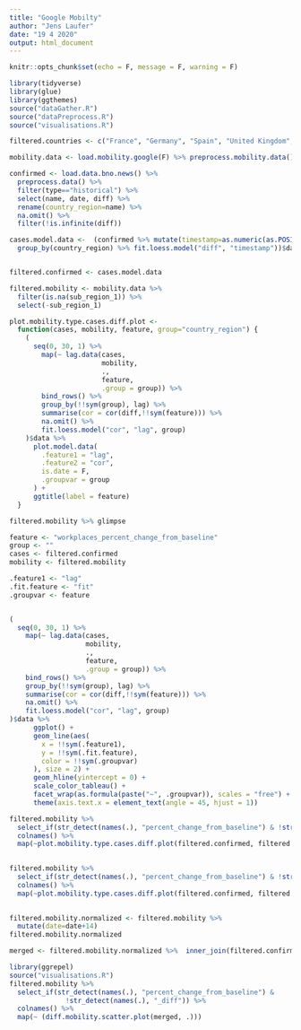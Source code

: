```yaml
---
title: "Google Mobilty"
author: "Jens Laufer"
date: "19 4 2020"
output: html_document
---
```


```r
knitr::opts_chunk$set(echo = F, message = F, warning = F)
```

```r
library(tidyverse)
library(glue)
library(ggthemes)
source("dataGather.R")
source("dataPreprocess.R")
source("visualisations.R")
```

```r
filtered.countries <- c("France", "Germany", "Spain", "United Kingdom", "Italy", "United States")
```


```r
mobility.data <- load.mobility.google(F) %>% preprocess.mobility.data()
```


```r
confirmed <- load.data.bno.news() %>% 
  preprocess.data() %>% 
  filter(type=="historical") %>% 
  select(name, date, diff) %>% 
  rename(country_region=name) %>% 
  na.omit() %>% 
  filter(!is.infinite(diff))
```







```r
cases.model.data <-  (confirmed %>% mutate(timestamp=as.numeric(as.POSIXct(date))) %>% 
  group_by(country_region) %>% fit.loess.model("diff", "timestamp"))$data


filtered.confirmed <- cases.model.data  

filtered.mobility <- mobility.data %>% 
  filter(is.na(sub_region_1)) %>% 
  select(-sub_region_1) 
```


```r
plot.mobility.type.cases.diff.plot <-
  function(cases, mobility, feature, group="country_region") {
    (
      seq(0, 30, 1) %>%
        map(~ lag.data(cases,
                       mobility,
                       .,
                       feature,
                       .group = group)) %>%
        bind_rows() %>%
        group_by(!!sym(group), lag) %>%
        summarise(cor = cor(diff,!!sym(feature))) %>%
        na.omit() %>%
        fit.loess.model("cor", "lag", group)
    )$data %>%
      plot.model.data(
        .feature1 = "lag",
        .feature2 = "cor",
        is.date = F,
        .groupvar = group
      ) +
      ggtitle(label = feature)
  }

```


```r
filtered.mobility %>% glimpse
```


```r
feature <- "workplaces_percent_change_from_baseline"
group <- ""
cases <- filtered.confirmed
mobility <- filtered.mobility

.feature1 <- "lag"
.fit.feature <- "fit"
.groupvar <- feature


(
  seq(0, 30, 1) %>%
    map(~ lag.data(cases,
                   mobility,
                   .,
                   feature,
                   .group = group)) %>%
    bind_rows() %>%
    group_by(!!sym(group), lag) %>%
    summarise(cor = cor(diff,!!sym(feature))) %>%
    na.omit() %>%
    fit.loess.model("cor", "lag", group)
)$data %>% 
      ggplot() +
      geom_line(aes(
        x = !!sym(.feature1),
        y = !!sym(.fit.feature),
        color = !!sym(.groupvar)
      ), size = 2) +
      geom_hline(yintercept = 0) +
      scale_color_tableau() +
      facet_wrap(as.formula(paste("~", .groupvar)), scales = "free") +
      theme(axis.text.x = element_text(angle = 45, hjust = 1))
```



```r
filtered.mobility %>% 
  select_if(str_detect(names(.), "percent_change_from_baseline") & !str_detect(names(.), "_diff")) %>%  
  colnames() %>%  
  map(~plot.mobility.type.cases.diff.plot(filtered.confirmed, filtered.mobility, .))
  
```


```r
filtered.mobility %>% 
  select_if(str_detect(names(.), "percent_change_from_baseline") & !str_detect(names(.), "_diff")) %>%  
  colnames() %>%  
  map(~plot.mobility.type.cases.diff.plot(filtered.confirmed, filtered.mobility, .))
  
```


```r
filtered.mobility.normalized <- filtered.mobility %>% 
  mutate(date=date+14)
filtered.mobility.normalized
```




```r
merged <- filtered.mobility.normalized %>%  inner_join(filtered.confirmed, by=c("country_region"="country_region", "date"="date"))
```

```r
library(ggrepel)
source("visualisations.R")
filtered.mobility %>%
  select_if(str_detect(names(.), "percent_change_from_baseline") &
              !str_detect(names(.), "_diff")) %>%
  colnames() %>%  
  map(~ (diff.mobility.scatter.plot(merged, .)))

```











